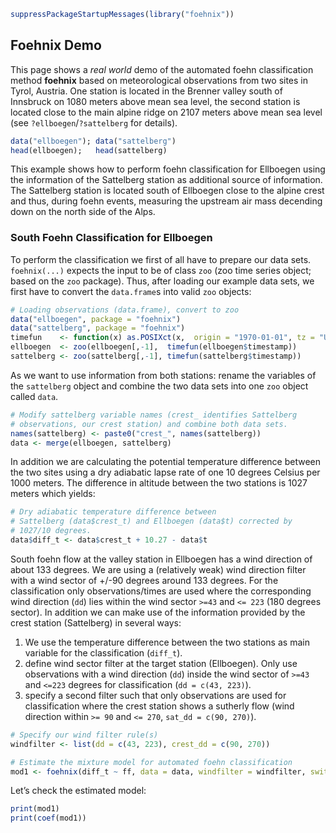 ```r
suppressPackageStartupMessages(library("foehnix"))
```

## Foehnix Demo

This page shows a _real world_ demo of the
automated foehn classification method **foehnix** based
on meteorological observations from two sites in Tyrol,
Austria. One station is located in the Brenner valley
south of Innsbruck on 1080 meters above mean sea level,
the second station is located close to the main alpine
ridge on 2107 meters above mean sea level
(see `?ellboegen`/`?sattelberg` for details).

```r
data("ellboegen"); data("sattelberg")
head(ellboegen);   head(sattelberg)
```

This example shows how to perform foehn classification
for Ellboegen using the information of the Sattelberg
station as additional source of information.
The Sattelberg station is located south of Ellboegen
close to the alpine crest and thus, during foehn events,
measuring the upstream air mass decending down on the
north side of the Alps.

### South Foehn Classification for Ellboegen

To perform the classification we first of all have to
prepare our data sets. `foehnix(...)` expects the input
to be of class `zoo` (zoo time series object; based on the
\emph{R} `zoo` package). Thus, after loading our example
data sets, we first have to convert the `data.frame`s into
valid `zoo` objects:

```r
# Loading observations (data.frame), convert to zoo
data("ellboegen", package = "foehnix")
data("sattelberg", package = "foehnix")
timefun    <- function(x) as.POSIXct(x,  origin = "1970-01-01", tz = "UTC")
ellboegen  <- zoo(ellboegen[,-1],  timefun(ellboegen$timestamp))
sattelberg <- zoo(sattelberg[,-1], timefun(sattelberg$timestamp))
```

As we want to use information from both stations: rename the
variables of the `sattelberg` object and combine the two
data sets into one `zoo` object called `data`.

```r
# Modify sattelberg variable names (crest_ identifies Sattelberg
# observations, our crest station) and combine both data sets.
names(sattelberg) <- paste0("crest_", names(sattelberg))
data <- merge(ellboegen, sattelberg)
```

In addition we are calculating the potential temperature difference
between the two sites using a dry adiabatic lapse rate of
one 10 degrees Celsius per 1000 meters. The difference in altitude
between the two stations is 1027 meters which yields:

```r
# Dry adiabatic temperature difference between 
# Sattelberg (data$crest_t) and Ellboegen (data$t) corrected by
# 1027/10 degrees.
data$diff_t <- data$crest_t + 10.27 - data$t
```

South foehn flow at the valley station in Ellboegen has a wind direction of
about 133 degrees. We are using a (relatively weak) wind direction filter with
a wind sector of +/-90 degrees around 133 degrees. For the classification only
observations/times are used where the corresponding wind direction (`dd`) lies
within the wind sector `>=43` and `<= 223` (180 degrees sector).
In addition we can make use of the information provided
by the crest station (Sattelberg) in several ways:

1. We use the temperature difference between the two
   stations as main variable for the classification (`diff_t`).
2. define wind sector filter at the target station (Ellboegen).
   Only use observations with a wind direction (`dd`) inside the
   wind sector of `>=43` and `<=223` degrees for classification
   (`dd = c(43, 223)`).
2. specify a second filter such that only observations are
   used for classification where the crest station shows
   a sutherly flow (wind direction within `>= 90` and `<= 270`,
   `sat_dd = c(90, 270)`).

```r
# Specify our wind filter rule(s)
windfilter <- list(dd = c(43, 223), crest_dd = c(90, 270))

# Estimate the mixture model for automated foehn classification
mod1 <- foehnix(diff_t ~ ff, data = data, windfilter = windfilter, switch = TRUE)
```

Let's check the estimated model:

```r
print(mod1)
print(coef(mod1))
```



